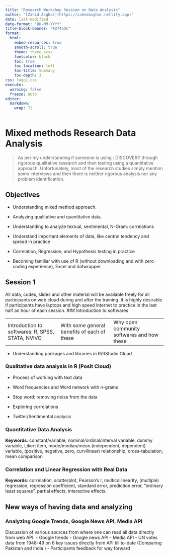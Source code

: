 ```yaml
---
title: "Research Workshop Session on Data Analysis"
author: "[Zahid Asghar](https://zahedasghar.netlify.app)"
date: last-modified
date-format: "DD-MM-YYYY"
title-block-banner: "#27455C"
format: 
  html:
    embed-resources: true
    smooth-scroll: true
    theme: theme.scss
    fontcolor: black
    toc: true
    toc-location: left
    toc-title: Summary
    toc-depth: 3
css: logo1.css
execute: 
  warning: false
  freeze: auto
editor: 
  markdown: 
    wrap: 72
---
```


# Mixed methods Research Data Analysis

> As per my understanding if someone is using : DISCOVERY through
> rigorous qualitative research and then testing using a quantitative
> approach. Unfortunately, most of the research studies simply mention
> some interviews and then there is neither rigorous analysis nor any
> problem identification.

## Objectives

-   Understanding mixed method approach.

-   Analyzing qualitative and quantitative data.

-   Understanding to analyze textual, sentimental, N-Gram: correlations

-   Understand important elements of data, like central tendency and
    spread in practice

-   Correlation, Regression, and Hypothesis testing in practice

-   Becoming familiar with use of R (without downloading and with zero
    coding experience), Excel and datwrapper

## Session 1

All data, codes, slides and other material will be available freely for all participants on web cloud  during and after the training. It is highly desirable if participants have laptops and high speed internet to practice in the last half an hour of each session. 
### Introduction to softwares

|                                              |                                        |                                       |
|------------------|------------------|------------------|
| Introduction to softwares: R, SPSS, STATA, NVIVO | With some general benefits of each of these | Why open community softwares and how these |

-   Understanding packages and libraries in R/RStudio Cloud 

### Qualitative data analysis in R (Posit Cloud)

-   Process of working with text data

-   Word frequencies and Word network with n-grams

-   Stop word: removing noise from the data

-   Exploring correlations

-   Twitter/Sentimental analysis

### Quantitative Data Analysis

**Keywords**: constant/variable, nominal/ordinal/interval variable,
dummy variable, Likert item, mode/median/mean.(independent, dependent)
variable, (positive, negative, zero, curvilinear) relationship,
cross-tabulation, mean comparison

### Correlation and Linear Regression with Real Data

**Keywords**: correlation, scatterplot, Pearson's r, multicollinearity,
(multiple) regression, regression coefficient, standard error,
prediction error, "ordinary least squares", partial effects, interactive
effects.

## New ways of having data and analyzing

### Analyzing Google Trends, Google News API, Media API

Discussion of various sources from where one can read all data directly
from web API. - Google trends - Google news API - Media API - UN votes
data from 1948-49 on 6 key issues directly from API till to-date
(Comparing Pakistan and India ) - Participants feedback for way forward
